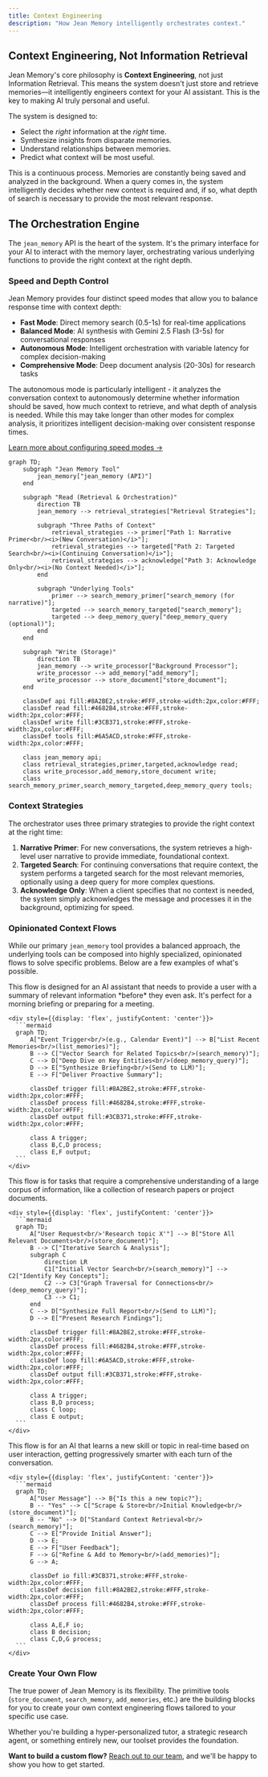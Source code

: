 ```yaml
---
title: Context Engineering
description: "How Jean Memory intelligently orchestrates context."
---
```


## Context Engineering, Not Information Retrieval

Jean Memory's core philosophy is **Context Engineering**, not just Information Retrieval. This means the system doesn't just store and retrieve memories—it intelligently engineers context for your AI assistant. This is the key to making AI truly personal and useful.
    

The system is designed to:
-   Select the *right* information at the *right* time.
-   Synthesize insights from disparate memories.
-   Understand relationships between memories.
-   Predict what context will be most useful.

This is a continuous process. Memories are constantly being saved and analyzed in the background. When a query comes in, the system intelligently decides whether new context is required and, if so, what depth of search is necessary to provide the most relevant response.
    

## The Orchestration Engine

The `jean_memory` API is the heart of the system. It's the primary interface for your AI to interact with the memory layer, orchestrating various underlying functions to provide the right context at the right depth.

### Speed and Depth Control

Jean Memory provides four distinct speed modes that allow you to balance response time with context depth:

- **Fast Mode**: Direct memory search (0.5-1s) for real-time applications
- **Balanced Mode**: AI synthesis with Gemini 2.5 Flash (3-5s) for conversational responses
- **Autonomous Mode**: Intelligent orchestration with variable latency for complex decision-making
- **Comprehensive Mode**: Deep document analysis (20-30s) for research tasks

The autonomous mode is particularly intelligent - it analyzes the conversation context to autonomously determine whether information should be saved, how much context to retrieve, and what depth of analysis is needed. While this may take longer than other modes for complex analysis, it prioritizes intelligent decision-making over consistent response times.

[Learn more about configuring speed modes →](/speed-modes) 

```mermaid
graph TD;
    subgraph "Jean Memory Tool"
        jean_memory["jean_memory (API)"]
    end

    subgraph "Read (Retrieval & Orchestration)"
        direction TB
        jean_memory --> retrieval_strategies["Retrieval Strategies"];
        
        subgraph "Three Paths of Context"
            retrieval_strategies --> primer["Path 1: Narrative Primer<br/><i>(New Conversation)</i>"];
            retrieval_strategies --> targeted["Path 2: Targeted Search<br/><i>(Continuing Conversation)</i>"];
            retrieval_strategies --> acknowledge["Path 3: Acknowledge Only<br/><i>(No Context Needed)</i>"];
        end

        subgraph "Underlying Tools"
            primer --> search_memory_primer["search_memory (for narrative)"];
            targeted --> search_memory_targeted["search_memory"];
            targeted --> deep_memory_query["deep_memory_query (optional)"];
        end
    end

    subgraph "Write (Storage)"
        direction TB
        jean_memory --> write_processor["Background Processor"];
        write_processor --> add_memory["add_memory"];
        write_processor --> store_document["store_document"];
    end

    classDef api fill:#8A2BE2,stroke:#FFF,stroke-width:2px,color:#FFF;
    classDef read fill:#4682B4,stroke:#FFF,stroke-width:2px,color:#FFF;
    classDef write fill:#3CB371,stroke:#FFF,stroke-width:2px,color:#FFF;
    classDef tools fill:#6A5ACD,stroke:#FFF,stroke-width:2px,color:#FFF;

    class jean_memory api;
    class retrieval_strategies,primer,targeted,acknowledge read;
    class write_processor,add_memory,store_document write;
    class search_memory_primer,search_memory_targeted,deep_memory_query tools;
```

### Context Strategies

The orchestrator uses three primary strategies to provide the right context at the right time:

1.  **Narrative Primer**: For new conversations, the system retrieves a high-level user narrative to provide immediate, foundational context.
2.  **Targeted Search**: For continuing conversations that require context, the system performs a targeted search for the most relevant memories, optionally using a deep query for more complex questions.
3.  **Acknowledge Only**: When a client specifies that no context is needed, the system simply acknowledges the message and processes it in the background, optimizing for speed.

### Opinionated Context Flows

While our primary `jean_memory` tool provides a balanced approach, the underlying tools can be composed into highly specialized, opinionated flows to solve specific problems. Below are a few examples of what's possible.

    

<AccordionGroup>
  <Accordion title="Flow 1: The Proactive Briefing">
    This flow is designed for an AI assistant that needs to provide a user with a summary of relevant information *before* they even ask. It's perfect for a morning briefing or preparing for a meeting.               

    <div style={{display: 'flex', justifyContent: 'center'}}>
      ```mermaid
      graph TD;
          A["Event Trigger<br/>(e.g., Calendar Event)"] --> B["List Recent Memories<br/>(list_memories)"];
          B --> C["Vector Search for Related Topics<br/>(search_memory)"];
          C --> D["Deep Dive on Key Entities<br/>(deep_memory_query)"];
          D --> E["Synthesize Briefing<br/>(Send to LLM)"];
          E --> F["Deliver Proactive Summary"];

          classDef trigger fill:#8A2BE2,stroke:#FFF,stroke-width:2px,color:#FFF;
          classDef process fill:#4682B4,stroke:#FFF,stroke-width:2px,color:#FFF;
          classDef output fill:#3CB371,stroke:#FFF,stroke-width:2px,color:#FFF;

          class A trigger;
          class B,C,D process;
          class E,F output;
      ```
    </div>
  </Accordion>
  <Accordion title="Flow 2: The Deep Dive Researcher">
    This flow is for tasks that require a comprehensive understanding of a large corpus of information, like a collection of research papers or project documents.                                                      

    <div style={{display: 'flex', justifyContent: 'center'}}>
      ```mermaid
      graph TD;
          A["User Request<br/>'Research topic X'"] --> B["Store All Relevant Documents<br/>(store_document)"];
          B --> C["Iterative Search & Analysis"];
          subgraph C
              direction LR
              C1["Initial Vector Search<br/>(search_memory)"] --> C2["Identify Key Concepts"];
              C2 --> C3["Graph Traversal for Connections<br/>(deep_memory_query)"];
              C3 --> C1;
          end
          C --> D["Synthesize Full Report<br/>(Send to LLM)"];
          D --> E["Present Research Findings"];

          classDef trigger fill:#8A2BE2,stroke:#FFF,stroke-width:2px,color:#FFF;
          classDef process fill:#4682B4,stroke:#FFF,stroke-width:2px,color:#FFF;
          classDef loop fill:#6A5ACD,stroke:#FFF,stroke-width:2px,color:#FFF;
          classDef output fill:#3CB371,stroke:#FFF,stroke-width:2px,color:#FFF;
          
          class A trigger;
          class B,D process;
          class C loop;
          class E output;
      ```
    </div>
  </Accordion>
  <Accordion title="Flow 3: The Just-in-Time Learner">
    This flow is for an AI that learns a new skill or topic in real-time based on user interaction, getting progressively smarter with each turn of the conversation.                                                   

    <div style={{display: 'flex', justifyContent: 'center'}}>
      ```mermaid
      graph TD;
          A["User Message"] --> B{"Is this a new topic?"};
          B -- "Yes" --> C["Scrape & Store<br/>Initial Knowledge<br/>(store_document)"];
          B -- "No" --> D["Standard Context Retrieval<br/>(search_memory)"];
          C --> E["Provide Initial Answer"];
          D --> E;
          E --> F["User Feedback"];
          F --> G["Refine & Add to Memory<br/>(add_memories)"];
          G --> A;

          classDef io fill:#3CB371,stroke:#FFF,stroke-width:2px,color:#FFF;
          classDef decision fill:#8A2BE2,stroke:#FFF,stroke-width:2px,color:#FFF;
          classDef process fill:#4682B4,stroke:#FFF,stroke-width:2px,color:#FFF;
          
          class A,E,F io;
          class B decision;
          class C,D,G process;
      ```
    </div>
  </Accordion>
</AccordionGroup>

### Create Your Own Flow

The true power of Jean Memory is its flexibility. The primitive tools (`store_document`, `search_memory`, `add_memories`, etc.) are the building blocks for you to create your own context engineering flows tailored to your specific use case.

    

Whether you're building a hyper-personalized tutor, a strategic research agent, or something entirely new, our toolset provides the foundation.
                                                        

**Want to build a custom flow?** [Reach out to our team](mailto:jonathan@jeantechnologies.com), and we'll be happy to show you how to get started.
